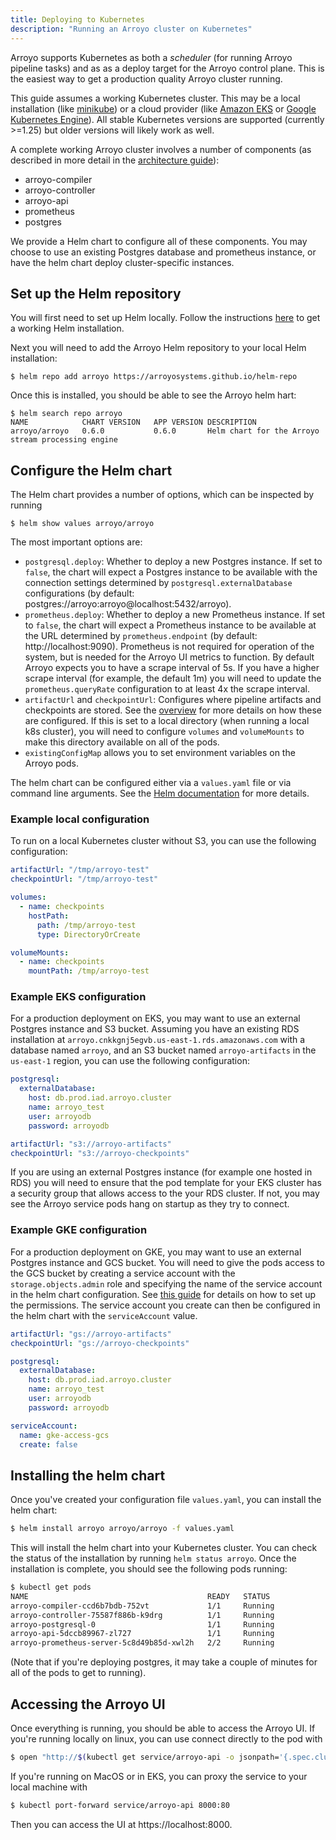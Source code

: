 ```yaml
---
title: Deploying to Kubernetes
description: "Running an Arroyo cluster on Kubernetes"
---
```


Arroyo supports Kubernetes as both a _scheduler_ (for running Arroyo pipeline tasks) and as as a deploy target for the
Arroyo control plane. This is the easiest way to get a production quality Arroyo cluster running.

This guide assumes a working Kubernetes cluster. This may be a local
installation (like [minikube](https://minikube.sigs.k8s.io/docs/)) or a cloud
provider (like [Amazon EKS](https://aws.amazon.com/eks/) or
[Google Kubernetes Engine](https://cloud.google.com/kubernetes-engine)). All
stable Kubernetes versions are supported (currently >=1.25) but older versions
will likely work as well.

A complete working Arroyo cluster involves a number of components (as described in more detail in the
[architecture guide](/architecture)):

- arroyo-compiler
- arroyo-controller
- arroyo-api
- prometheus
- postgres

We provide a Helm chart to configure all of these components. You may choose to use an existing Postgres database
and prometheus instance, or have the helm chart deploy cluster-specific instances.

## Set up the Helm repository

You will first need to set up Helm locally. Follow the instructions [here](https://helm.sh/docs/intro/install/) to get
a working Helm installation.

Next you will need to add the Arroyo Helm repository to your local Helm installation:

```shell
$ helm repo add arroyo https://arroyosystems.github.io/helm-repo
```

Once this is installed, you should be able to see the Arroyo helm hart:

```shell
$ helm search repo arroyo
NAME         	CHART VERSION	APP VERSION	DESCRIPTION
arroyo/arroyo	0.6.0        	0.6.0      	Helm chart for the Arroyo stream processing engine
```

## Configure the Helm chart

The Helm chart provides a number of options, which can be inspected by running

```
$ helm show values arroyo/arroyo
```

The most important options are:

- `postgresql.deploy`: Whether to deploy a new Postgres instance. If set to `false`, the chart will expect a Postgres
  instance to be available with the connection settings determined by `postgresql.externalDatabase` configurations
  (by default: postgres://arroyo:arroyo@localhost:5432/arroyo).
- `prometheus.deploy`: Whether to deploy a new Prometheus instance. If set to `false`, the chart will expect a
  Prometheus instance to be available at the URL determined by `prometheus.endpoint` (by default: http://localhost:9090).
  Prometheus is not required for operation of the system, but is needed for the Arroyo UI metrics to function. By
  default Arroyo expects you to have a scrape interval of 5s. If you have a higher scrape interval (for example, the
  default 1m) you will need to update the `prometheus.queryRate` configuration to at least 4x the scrape interval.
- `artifactUrl` and `checkpointUrl`: Configures where pipeline artifacts and
  checkpoints are stored. See the [overview](/deployment/overview#storage) for
  more details on how these are configured. If this is set to a local directory
  (when running a local k8s cluster), you will need to configure `volumes` and
  `volumeMounts` to make this directory available on all of the pods.
- `existingConfigMap` allows you to set environment variables on the Arroyo pods.


The helm chart can be configured either via a `values.yaml` file or via command line arguments. See the
[Helm documentation](https://helm.sh/docs/intro/using_helm/#customizing-the-chart-before-installing) for more details.

### Example local configuration

To run on a local Kubernetes cluster without S3, you can use the following configuration:

```yaml
artifactUrl: "/tmp/arroyo-test"
checkpointUrl: "/tmp/arroyo-test"

volumes:
  - name: checkpoints
    hostPath:
      path: /tmp/arroyo-test
      type: DirectoryOrCreate

volumeMounts:
  - name: checkpoints
    mountPath: /tmp/arroyo-test
```

### Example EKS configuration

For a production deployment on EKS, you may want to use an external Postgres instance and S3 bucket. Assuming you have
an existing RDS installation at `arroyo.cnkkgnj5egvb.us-east-1.rds.amazonaws.com` with a database named `arroyo`, and
an S3 bucket named `arroyo-artifacts` in the `us-east-1` region, you can use the following configuration:

```yaml
postgresql:
  externalDatabase:
    host: db.prod.iad.arroyo.cluster
    name: arroyo_test
    user: arroyodb
    password: arroyodb

artifactUrl: "s3://arroyo-artifacts"
checkpointUrl: "s3://arroyo-checkpoints"
```

<Tip>
If you are using an external Postgres instance (for example one hosted in RDS) you will need to ensure that the
pod template for your EKS cluster has a security group that allows access to the your RDS cluster. If not, you may
see the Arroyo service pods hang on startup as they try to connect.
</Tip>

### Example GKE configuration

For a production deployment on GKE, you may want to use an external Postgres
instance and GCS bucket. You will need to give the pods access to the GCS bucket
by creating a service account with the `storage.objects.admin` role and
specifying the name of the service account in the helm chart configuration. See
[this guide](https://cloud.google.com/kubernetes-engine/docs/how-to/workload-identity)
for details on how to set up the permissions. The service account you create can
then be configured in the helm chart with the `serviceAccount` value.


```yaml
artifactUrl: "gs://arroyo-artifacts"
checkpointUrl: "gs://arroyo-checkpoints"

postgresql:
  externalDatabase:
    host: db.prod.iad.arroyo.cluster
    name: arroyo_test
    user: arroyodb
    password: arroyodb

serviceAccount:
  name: gke-access-gcs
  create: false
```


## Installing the helm chart

Once you've created your configuration file `values.yaml`, you can install the helm chart:

```sh
$ helm install arroyo arroyo/arroyo -f values.yaml
```

This will install the helm chart into your Kubernetes cluster. You can check the status of the installation by running
`helm status arroyo`. Once the installation is complete, you should see the following pods running:

```sh
$ kubectl get pods
NAME                                        READY   STATUS             RESTARTS      AGE
arroyo-compiler-ccd6b7bdb-752vt             1/1     Running            0             36s
arroyo-controller-75587f886b-k9drg          1/1     Running            1 (18s ago)   36s
arroyo-postgresql-0                         1/1     Running            0             26s
arroyo-api-5dccb89967-zl727                 1/1     Running            2 (17s ago)   36s
arroyo-prometheus-server-5c8d49b85d-xwl2h   2/2     Running            0             36s
```

(Note that if you're deploying postgres, it may take a couple of minutes for all of the pods to get to running).

## Accessing the Arroyo UI

Once everything is running, you should be able to access the Arroyo UI.
If you're running locally on linux, you can use connect directly to the pod with

```sh
$ open "http://$(kubectl get service/arroyo-api -o jsonpath='{.spec.clusterIP}')"
```

If you're running on MacOS or in EKS, you can proxy the service to your local machine with

```sh
$ kubectl port-forward service/arroyo-api 8000:80
```

Then you can access the UI at https://localhost:8000.
